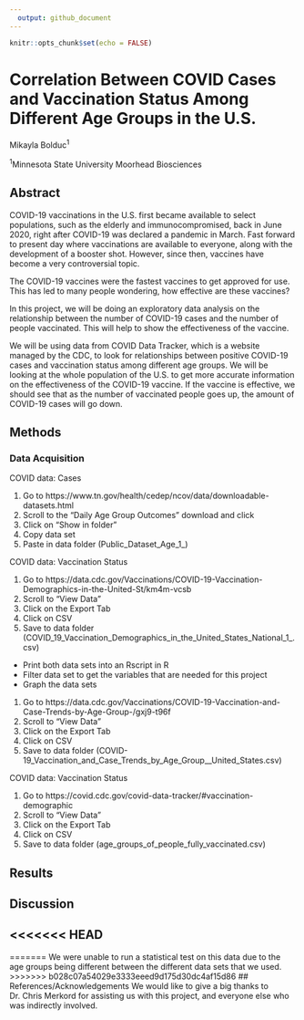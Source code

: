 ```yaml
---
  output: github_document
---
```

  
  ```r
knitr::opts_chunk$set(echo = FALSE)
```

# Correlation Between COVID Cases and Vaccination Status Among Different Age Groups in the U.S.

Mikayla Bolduc^1^
  
  ^1^Minnesota State University Moorhead Biosciences

## Abstract

COVID-19 vaccinations in the U.S. first became available to select populations, such as the elderly and immunocompromised, back in June 2020, right after COVID-19 was declared a pandemic in March. Fast forward to present day where vaccinations are available to everyone, along with the development of a booster shot. However, since then, vaccines have become a very controversial topic. 

The COVID-19 vaccines were the fastest vaccines to get approved for use. This has led to many people wondering, how effective are these vaccines?
  
  In this project, we will be doing an exploratory data analysis on the relationship between the number of COVID-19 cases and the number of people vaccinated. This will help to show the effectiveness of the vaccine. 

We will be using data from COVID Data Tracker, which is a website managed by the CDC, to look for relationships between positive COVID-19 cases and vaccination status among different age groups. We will be looking at the whole population of the U.S. to get more accurate information on the effectiveness of the COVID-19 vaccine. If the vaccine is effective, we should see that as the number of vaccinated people goes up, the amount of COVID-19 cases will go down. 

## Methods

### Data Acquisition

COVID data: Cases

1.  Go to https://www.tn.gov/health/cedep/ncov/data/downloadable-datasets.html
2. Scroll to the "Daily Age Group Outcomes" download and click 
3. Click on "Show in folder"
4. Copy data set
5. Paste in data folder (Public_Dataset_Age_1_)


COVID data: Vaccination Status

1. Go to https://data.cdc.gov/Vaccinations/COVID-19-Vaccination-Demographics-in-the-United-St/km4m-vcsb
2. Scroll to "View Data"
3. Click on the Export Tab
4. Click on CSV
5. Save to data folder (COVID_19_Vaccination_Demographics_in_the_United_States_National_1_.csv)

- Print both data sets into an Rscript in R
- Filter data set to get the variables that are needed for this project
- Graph the data sets 
1. Go to https://data.cdc.gov/Vaccinations/COVID-19-Vaccination-and-Case-Trends-by-Age-Group-/gxj9-t96f
2. Scroll to "View Data"
3. Click on the Export Tab
4. Click on CSV
5. Save to data folder (COVID-19_Vaccination_and_Case_Trends_by_Age_Group__United_States.csv)

COVID data: Vaccination Status

1. Go to https://covid.cdc.gov/covid-data-tracker/#vaccination-demographic
2. Scroll to "View Data"
3. Click on the Export Tab
4. Click on CSV
5. Save to data folder (age_groups_of_people_fully_vaccinated.csv)

## Results

## Discussion
<<<<<<< HEAD
- 
  =======
  We were unable to run a statistical test on this data due to the age groups being different between the different data sets that we used. 
>>>>>>> b028c07a54029e3333eeed9d175d30dc4af15d86
## References/Acknowledgements
We would like to give a big thanks to Dr. Chris Merkord for assisting us with this project, and everyone else who was indirectly involved. 